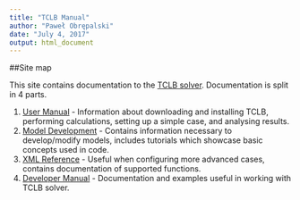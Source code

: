 ```yaml
---
title: "TCLB Manual"
author: "Paweł Obrępalski"
date: "July 4, 2017"
output: html_document
---
```



##Site map

This site contains documentation to the [TCLB solver](https://github.com/CFD-GO/TCLB/). Documentation is split in 4 parts.

1.  [User Manual](user_installation.html) - Information about downloading and installing TCLB, performing calculations, setting up a simple case, and analysing results. 
2. [Model Development](model_info.html) - Contains information necessary to develop/modify models, includes tutorials which showcase basic concepts used in code.
3. [XML Reference](xml_callbacks.html) - Useful when configuring more advanced cases, contains documentation of supported functions.
4. [Developer Manual](https://github.com/CFD-GO/TCLB/) - Documentation and examples useful in working with TCLB solver.
